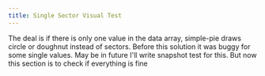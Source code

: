 ```yaml
---
title: Single Sector Visual Test
---
```



<Aside type="tip">
  The deal is if there is only one value in the data array, simple-pie draws circle or doughnut instead of sectors.
  Before this solution it was buggy for some single values.
  May be in future I'll write snapshot test for this. But now this section is to check if everything is fine
</Aside>

<SingleSectorTest />
